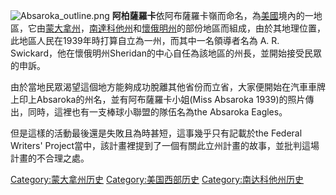 [[Image:Absaroka_outline.png|right]]
'''阿柏薩羅卡'''依阿布薩羅卡嶺而命名，為[[美國|美國]]境內的一地區，它由[[蒙大拿州|蒙大拿州]]，[[南達科他州|南達科他州]]和[[懷俄明州|懷俄明州]]的部份地區而組成，由於其地理位置，此地區人民在1939年時打算自立為一州，而其中一名領導者名為 A. R. Swickard，他在懷俄明州Sheridan的中心自任為該地區的州長，並開始接受民眾的申訴。

由於當地民眾渴望這個地方能夠成功脫離其他省份而立省，大家便開始在汽車車牌上印上Absaroka的州名，並有阿布薩羅卡小姐(Miss Absaroka 1939)的照片傳出，同時，這裡也有一支棒球小聯盟的隊伍名為the Absaroka Eagles。

但是這樣的活動最後還是失敗且為時甚短，這事幾乎只有記載於the Federal Writers' Project當中，該計畫裡提到了一個有關此立州計畫的故事，並批判這場計畫的不合理之處。
{{美國地理小作品}}
[[Category:蒙大拿州历史|Category:蒙大拿州历史]]
[[Category:美国西部历史|Category:美国西部历史]]
[[Category:南达科他州历史|Category:南达科他州历史]]